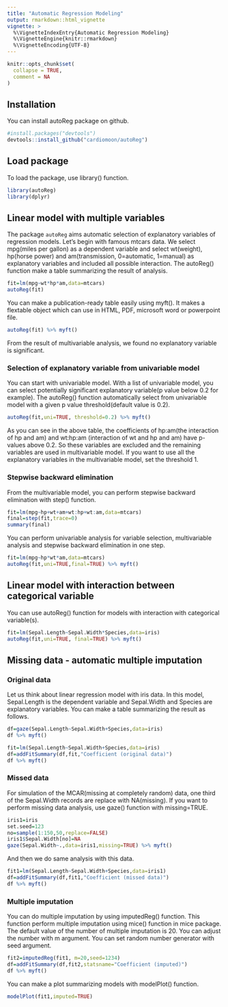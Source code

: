 ```yaml
---
title: "Automatic Regression Modeling"
output: rmarkdown::html_vignette
vignette: >
  %\VignetteIndexEntry{Automatic Regression Modeling}
  %\VignetteEngine{knitr::rmarkdown}
  %\VignetteEncoding{UTF-8}
---
```


```r
knitr::opts_chunk$set(
  collapse = TRUE,
  comment = NA
)
```

## Installation

You can install autoReg package on github. 

```r
#install.packages("devtools")
devtools::install_github("cardiomoon/autoReg")
```

## Load package

To load the package, use library() function.
```r
library(autoReg)
library(dplyr)
```

## Linear model with multiple variables

The package `autoReg` aims automatic selection of explanatory variables of regression models. Let's begin with famous mtcars data. We select mpg(miles per gallon) as a dependent variable and select wt(weight), hp(horse power) and am(transmission, 0=automatic, 1=manual) as explanatory variables and included all possible interaction. The autoReg() function make a table summarizing the result of analysis.


```r
fit=lm(mpg~wt*hp*am,data=mtcars)
autoReg(fit) 
```

You can make a publication-ready table easily using myft(). It makes a flextable object which can use in HTML, PDF, microsoft word or powerpoint file.

```r
autoReg(fit) %>% myft()
```

From the result of multivariable analysis, we found no explanatory variable is significant.

### Selection of explanatory variable from univariable model

You can start with univariable model. With a list of univariable model, you can select potentially significant explanatory variable(p value below 0.2 for example). The autoReg() function automatically select from univariable model with a given p value threshold(default value is 0.2).

```r
autoReg(fit,uni=TRUE, threshold=0.2) %>% myft()
```
As you can see in the above table, the coefficients of hp:am(the interaction of hp and am) and wt:hp:am (interaction of wt and hp and am) have p-values above 0.2. So these variables are excluded and the remaining variables are used in multivariable model. If you want to use all the explanatory variables in the multivariable model, set the threshold 1.

### Stepwise backward elimination  

From the multivariable model, you can perform stepwise backward elimination with step() function.

```r
fit=lm(mpg~hp+wt+am+wt:hp+wt:am,data=mtcars)
final=step(fit,trace=0)
summary(final)
```
You can perform univariable analysis for variable selection, multivariable analysis and stepwise backward elimination in one step.

```r
fit=lm(mpg~hp*wt*am,data=mtcars)
autoReg(fit,uni=TRUE,final=TRUE) %>% myft()
```

## Linear model with interaction between categorical variable

You can use autoReg() function for models with interaction with categorical variable(s).

```r
fit=lm(Sepal.Length~Sepal.Width*Species,data=iris)
autoReg(fit,uni=TRUE, final=TRUE) %>% myft()
```

## Missing data - automatic multiple imputation

### Original data

Let us think about linear regression model with iris data. In this model, Sepal.Length 
is the dependent variable and Sepal.Width and Species are explanatory variables. You can 
make a table summarizing the result as follows.

```r
df=gaze(Sepal.Length~Sepal.Width+Species,data=iris)
df %>% myft()
```

```r
fit=lm(Sepal.Length~Sepal.Width+Species,data=iris)
df=addFitSummary(df,fit,"Coefficient (original data)")
df %>% myft()
```

### Missed data

For simulation of the MCAR(missing at completely random) data, one third of the 
Sepal.Width records are replace with NA(missing). If you want to perform missing data analysis,
use gaze() function with missing=TRUE.


```r
iris1=iris
set.seed=123
no=sample(1:150,50,replace=FALSE)
iris1$Sepal.Width[no]=NA
gaze(Sepal.Width~.,data=iris1,missing=TRUE) %>% myft()
```

And then we do same analysis  with this data.

```r
fit1=lm(Sepal.Length~Sepal.Width+Species,data=iris1)
df=addFitSummary(df,fit1,"Coefficient (missed data)")
df %>% myft()
```
### Multiple imputation

You can do multiple imputation by using imputedReg() function. This function perform 
multiple imputation using mice() function in mice package. The default value of the number of multiple imputation
is 20. You can adjust the number with m argument. You can set random number generator with seed argument.

```r
fit2=imputedReg(fit1, m=20,seed=1234)
df=addFitSummary(df,fit2,statsname="Coefficient (imputed)")
df %>% myft()
```

You can make a plot summarizing models with modelPlot() function.

```r
modelPlot(fit1,imputed=TRUE)
```

